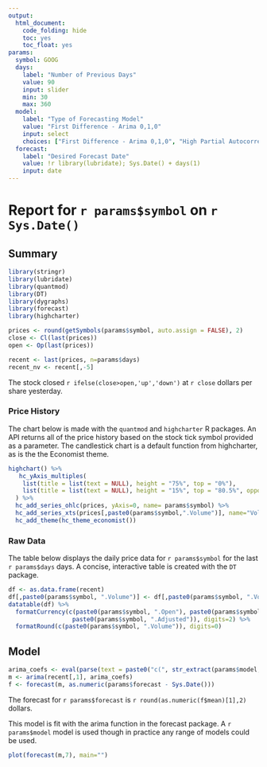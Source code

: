 ```yaml
---
output:
  html_document:
    code_folding: hide
    toc: yes
    toc_float: yes
params:
  symbol: GOOG
  days:
    label: "Number of Previous Days"
    value: 90
    input: slider
    min: 30
    max: 360
  model:
    label: "Type of Forecasting Model"
    value: "First Difference - Arima 0,1,0"
    input: select
    choices: ["First Difference - Arima 0,1,0", "High Partial Autocorrelation - Arima 1,1,0", "Simple Exponential Smoothimg - Arima 0,1,1" ]
  forecast:
    label: "Desired Forecast Date"
    value: !r library(lubridate); Sys.Date() + days(1)
    input: date
---
```

  
# Report for `r params$symbol` on `r Sys.Date()`

## Summary{.tabset}

```r
library(stringr)
library(lubridate)
library(quantmod)
library(DT)
library(dygraphs)
library(forecast)
library(highcharter)

prices <- round(getSymbols(params$symbol, auto.assign = FALSE), 2)
close <- Cl(last(prices))
open <- Op(last(prices))

recent <- last(prices, n=params$days)
recent_nv <- recent[,-5]

```

The stock closed `r ifelse(close>open,'up','down')` at `r close` dollars per share yesterday.

### Price History

The chart below is made with the `quantmod` and `highcharter` R packages. An API returns all of the price history based on the stock tick symbol provided as a parameter. The candlestick chart is a default function from highcharter, as is the the Economist theme.


```r

highchart() %>% 
   hc_yAxis_multiples(
    list(title = list(text = NULL), height = "75%", top = "0%"),
    list(title = list(text = NULL), height = "15%", top = "80.5%", opposite = TRUE)
  ) %>%
  hc_add_series_ohlc(prices, yAxis=0, name= params$symbol) %>% 
  hc_add_series_xts(prices[,paste0(params$symbol,".Volume")], name="Volume", type="column", yAxis=1) %>% 
  hc_add_theme(hc_theme_economist())
```

### Raw Data

The table below displays the daily price data for `r params$symbol` for the last `r params$days` days. A concise, interactive table is created with the `DT` package. 

  
```r
df <- as.data.frame(recent)
df[,paste0(params$symbol, ".Volume")] <- df[,paste0(params$symbol, ".Volume")]/1000000 
datatable(df) %>% 
  formatCurrency(c(paste0(params$symbol, ".Open"), paste0(params$symbol, ".High"), paste0(params$symbol, ".Low"), paste0(params$symbol,".Close"),
                  paste0(params$symbol, ".Adjusted")), digits=2) %>% 
  formatRound(c(paste0(params$symbol, ".Volume")), digits=0)
```

## Model

```r
arima_coefs <- eval(parse(text = paste0("c(", str_extract(params$model, "\\d,\\d,\\d"), ")")))
m <- arima(recent[,1], arima_coefs)
f <- forecast(m, as.numeric(params$forecast - Sys.Date()))
```

The forecast for `r params$forecast` is `r round(as.numeric(f$mean)[1],2)` dollars.

This model is fit with the arima function in the forecast package. A `r params$model` model is used though in practice any range of models could be used.

```r
plot(forecast(m,7), main="")
```


